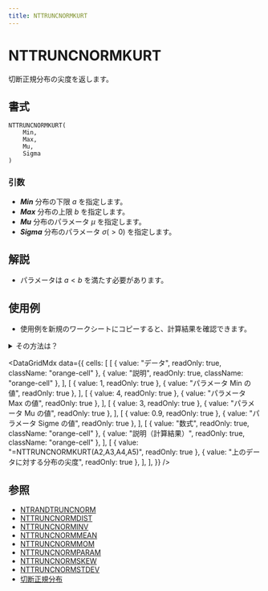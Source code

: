 ```yaml
---
title: NTTRUNCNORMKURT
---
```



# NTTRUNCNORMKURT

切断正規分布の尖度を返します。

## 書式

```excel
NTTRUNCNORMKURT(
    Min,
    Max,
    Mu,
    Sigma
)
```

### 引数

- **_Min_** 分布の下限 $a$ を指定します。
- **_Max_** 分布の上限 $b$ を指定します。
- **_Mu_** 分布のパラメータ $\mu$ を指定します。
- **_Sigma_** 分布のパラメータ $\sigma(>0)$ を指定します。

## 解説

- パラメータは $a<b$ を満たす必要があります。

## 使用例

- 使用例を新規のワークシートにコピーすると、計算結果を確認できます。

<details>
<summary>その方法は？</summary>

1.  新しいブックまたはワークシートを作成します。
2.  ヘルプ トピックにある使用例を選択します（行番号および列番号を除く）。

    ![Selecting an example from Help](./../../assets/functions/HowToCopy.png)

    ヘルプから使用例を選択する

3.  Ctrl キーを押しながら C キーを押します。
4.  ワークシートのセル A1 を選択し、Ctrl キーを押しながら V キーを押します。
5.  計算結果と結果を返す数式の表示を切り替えるには、Ctrl キーを押しながら ` (アクサン グラーブ) キーを押すか、または [ツール] メニューの [ワークシート分析] をポイントし、[ワークシート分析モード] をクリックします。

</details>

<DataGridMdx
  data={{
    cells: [
      [
        { value: "データ", readOnly: true, className: "orange-cell" },
        { value: "説明", readOnly: true, className: "orange-cell" },
      ],
      [
        { value: 1, readOnly: true },
        { value: "パラメータ Min の値", readOnly: true },
      ],
      [
        { value: 4, readOnly: true },
        { value: "パラメータ Max の値", readOnly: true },
      ],
      [
        { value: 3, readOnly: true },
        { value: "パラメータ Mu の値", readOnly: true },
      ],
      [
        { value: 0.9, readOnly: true },
        { value: "パラメータ Sigme の値", readOnly: true },
      ],
      [
        { value: "数式", readOnly: true, className: "orange-cell" },
        { value: "説明（計算結果）", readOnly: true, className: "orange-cell" },
      ],
      [
        { value: "=NTTRUNCNORMKURT(A2,A3,A4,A5)", readOnly: true },
        { value: "上のデータに対する分布の尖度", readOnly: true },
      ],
    ],
  }}
/>

## 参照

- [NTRANDTRUNCNORM](https://www.ntrand.com/jp/ntrandtruncnorm/)
- [NTTRUNCNORMDIST](https://www.ntrand.com/jp/nttruncnormdist/)
- [NTTRUNCNORMINV](https://www.ntrand.com/jp/nttruncnorminv/)
- [NTTRUNCNORMMEAN](https://www.ntrand.com/jp/nttruncnormmean/)
- [NTTRUNCNORMMOM](https://www.ntrand.com/jp/nttruncnormmom/)
- [NTTRUNCNORMPARAM](https://www.ntrand.com/jp/nttruncnormparam/)
- [NTTRUNCNORMSKEW](https://www.ntrand.com/jp/nttruncnormskew/)
- [NTTRUNCNORMSTDEV](https://www.ntrand.com/jp/nttruncnormstdev/)
- [切断正規分布](https://www.ntrand.com/jp/truncated-normal-distribution/)
